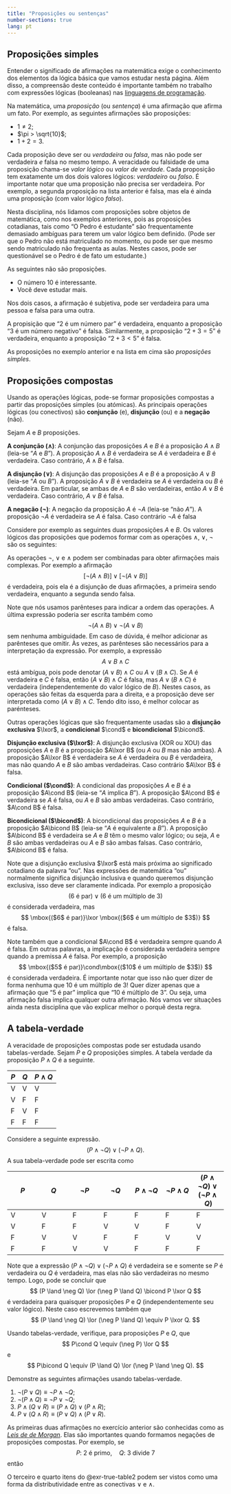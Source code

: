 ```yaml
---
title: "Proposições ou sentenças"
number-sections: true 
lang: pt
---
```




## Proposições simples

Entender o significado de afirmações na matemática exige o conhecimento dos elementos da lógica básica que vamos estudar nesta página. Além disso, a compreensão deste conteúdo é importante também no trabalho com expressões lógicas (booleanas) nas [linguagens de programação](https://panda.ime.usp.br/aulasPython/static/aulasPython/aula05.html).

Na matemática, uma *proposição* (ou *sentença*) é uma afirmação que afirma um fato. Por exemplo, as seguintes afirmações são proposições:

- $1\neq 2$;
- $\pi > \sqrt{10}$;
- $1+2=3$.

Cada proposição deve ser ou *verdadeira* ou *falsa*, mas não pode ser verdadeira *e* falsa no mesmo tempo. A veracidade ou falsidade de uma proposição chama-se *valor lógico* ou *valor de verdade*. Cada proposição tem exatamente um dos dois valores lógicos: *verdadeiro* ou *falso*. É importante notar que uma proposição não precisa ser verdadeira. Por exemplo, a segunda proposição na lista anterior é falsa, mas ela é ainda uma proposição (com valor lógico *falso*).

Nesta disciplina, nós lidamos com proposições sobre objetos de matemática, como nos exemplos anteriores, pois as proposições cotadianas, tais como "O Pedro é estudante" são frequentamente demasiado ambíguas para terem um valor lógico bem definido. (Pode ser que o Pedro não está matriculado no momento, ou pode ser que mesmo sendo matriculado não frequenta as aulas. Nestes casos, pode ser questionável se o Pedro é de fato um estudante.) 

As seguintes não são proposições. 

- O número $10$ é interessante. 
- Você deve estudar mais.

 Nos dois  casos, a afirmação é subjetiva, pode ser verdadeira para uma pessoa e falsa para uma outra.


:::{#exm-prop-simple}
A propisição que "2 é um número par" é verdadeira, enquanto a proposição "3 é um número negativo" é falsa. Similarmente, a proposição "$2+3=5$" é verdadeira, enquanto a proposição "$2+3<5$" é falsa.
:::

As proposições no exemplo anterior e na lista em cima são *proposições simples*.

## Proposições compostas

Usando as operações lógicas, pode-se formar proposições compostas a partir das proposições simples (ou atómicas). As principais operações lógicas (ou conectivos) são **conjunção** (e), **disjunção** (ou) e a **negação** (não). 

Sejam $A$ e $B$ proposições. 


**A conjunção ($\land$)**: 
A conjunção das proposições $A$ e $B$ é a proposição $A\land B$ (leia-se "$A$ e $B$"). A proposição $A\land B$ é verdadeira se $A$ é verdadeira e $B$ é verdadeira. Caso contrário, $A\land B$ é falsa.


**A disjunção ($\lor$)**: 
A disjunção das proposições $A$ e $B$ é a proposição $A\lor B$ (leia-se "$A$ ou $B$"). A proposição $A\lor B$  é verdadeira se  $A$ é verdadeira ou $B$ é verdadeira. Em particular, se ambas de $A$ e $B$ são verdadeiras, então $A\lor B$ é verdadeira. Caso contrário, $A\lor B$ é falsa.

**A negação ($\neg$)**: 
A negação da proposição $A$ é $\neg A$ (leia-se "não $A$"). A proposição  $\neg A$ é verdadeira se $A$ é falsa. Caso contrário $\neg A$ é falsa

:::{#exm-prop-composta}
Considere por exemplo as seguintes duas proposições $A$ e $B$.
\begin{align*}
A&:2+4=3;\\
B&:\mbox{$9$ é múltiplo de $3$}.
\end{align*}
Os valores lógicos das proposições que podemos formar com as operações $\land$, $\lor$, $\neg$ são os seguintes:
\begin{align*}
A&:\mbox{falsa}\\
B&:\mbox{verdadeira}\\
\neg A&:\mbox{verdadeira}\\
\neg B&:\mbox{falsa}\\
A\land B&:\mbox{falsa}\\
A\lor B&:\mbox{verdadeira}\\
\neg A\land B&:\mbox{verdadeira}\\
A\land \neg B&:\mbox{falsa}\\
\neg A\land \neg B&:\mbox{falsa}\\
\neg(A\land B)&:\mbox{verdadeira}\\
\neg A\lor B&:\mbox{verdadeira}\\
A\lor \neg B&:\mbox{falsa}\\
\neg A\lor \neg B&:\mbox{verdadeira}\\
\neg(A\lor B)&:\mbox{falsa}\\
\end{align*}
:::

As operações $\neg$, $\lor$ e $\land$ podem ser combinadas para obter afirmações mais complexas. Por exemplo a afirmação
$$
[\neg(A\land B)]\lor [\neg(A\lor B)]
$$
é verdadeira, pois ela é a disjunção de duas afirmações, a primeira sendo verdadeira, enquanto a segunda sendo falsa.

Note que nós usamos parênteses para indicar a ordem das operações. A última expressão poderia ser escrita também como 
$$
\neg(A\land B)\lor \neg(A\lor B)
$$
sem nenhuma ambiguidade. Em caso de dúvida, é melhor adicionar as parênteses que omitir. Às vezes, as parênteses são necessários para a interpretação da expressão. Por exemplo, a expressão 
$$
A\lor B \land C
$$
está ambígua, pois pode denotar $(A\lor B)\land C$ ou 
$A\lor(B\land C)$. Se $A$ é verdadeira e $C$ é falsa, então $(A\lor B)\land C$ é falsa, mas $A\lor (B\land C)$ é verdadeira (independentemente do valor lógico de $B$). Nestes casos, as operações são feitas da esquerda para a direita, e a proposição deve ser interpretada como $(A\lor B)\land C$. Tendo dito isso, é melhor colocar as parénteses. 

Outras operações lógicas que são frequentamente usadas são a **disjunção exclusiva** $\lxor$, a **condicional** $\cond$ e **bicondicional** $\bicond$.

**Disjunção exclusiva ($\lxor$)**: 
A disjunção exclusiva (XOR ou XOU) das proposições $A$ e $B$ é a proposição $A\lxor B$ (ou $A$ ou $B$ mas não ambas). A proposição $A\lxor B$ é verdadeira se $A$ é verdadeira ou $B$ é verdadeira, mas não quando $A$ e $B$ são ambas verdadeiras. Caso contrário $A\lxor B$ é falsa.

**Condicional ($\cond$)**: 
A condicional das proposições $A$ e $B$ é a proposição $A\cond B$ (leia-se "$A$ implica $B$"). A proposição $A\cond B$ é verdadeira se $A$ é falsa, ou $A$ e $B$ são ambas verdadeiras. Caso contrário, $A\cond B$ é falsa.

**Bicondicional ($\bicond$)**: A bicondicional das proposições $A$ e $B$ é a proposição $A\bicond B$ (leia-se "$A$ é equivalente a $B$"). A proposição $A\bicond B$ é verdadeira se $A$ e $B$ têm o mesmo valor lógico; ou seja, $A$ e $B$ são ambas verdadeiras ou $A$ e $B$ são ambas falsas. Caso contrário, $A\bicond B$ é falsa.


Note que a disjunção exclusiva $\lxor$ está mais próxima ao  significado cotadiano da palavra "ou". Nas expressões de matemática "ou" normalmente significa disjunção inclusiva e quando queremos disjunção exclusiva, isso deve ser claramente indicada. Por exemplo a proposição 
$$
\mbox{($6$ é par)}\lor \mbox{($6$ é um múltiplo de $3$)}
$$
é considerada verdadeira, mas 
$$
\mbox{($6$ é par)}\lxor \mbox{($6$ é um múltiplo de $3$)}
$$
é falsa.

Note também que a condicional $A\cond B$ é verdadeira sempre quando $A$ é falsa. Em outras palavras, a implicação é considerada verdadeira sempre quando a premissa $A$ é falsa. Por exemplo, a proposição 
$$
\mbox{($5$ é par)}\cond\mbox{($10$ é um múltiplo de $3$)}
$$
é considerada verdadeira. É importante notar que isso não quer dizer de forma nenhuma que $10$ é um múltiplo de $3$! Quer dizer apenas que a afirmação que "$5$ é par" implica que "$10$ é múltiplo de $3$". Ou seja, uma afirmação falsa implica qualquer outra afirmação. Nós vamos ver situações ainda nesta disciplina que vão explicar melhor o porquê desta regra.

## A tabela-verdade

A veracidade de proposições compostas pode ser estudada usando tabelas-verdade. Sejam $P$ e $Q$ proposições simples. A tabela verdade da proposição $P\land Q$ é a seguinte. 


| $P$ | $Q$ | $P\land Q$ |
|---|---|---------|
| V | V | V       |
| V | F | F       |
| F | V | F       |
| F | F | F       |

Considere a seguinte expressão.
$$
(P \land \neg Q) \lor (\neg P \land Q). 
$$
A sua tabela-verdade pode ser escrita como 




| $P$ | $Q$ | $\neg P$ | $\neg Q$ | $P \land \neg Q$ | $\neg P \land Q$ | $(P \land \neg Q) \lor (\neg P \land Q)$ |
|---|---|---|---|---|---|---|
| V | V | F | F | F | F | F |
| V | F | F | V | V | F | V |
| F | V | V | F | F | V | V |
| F | F | V | V | F | F | F |

Note que a expressão $(P \land \neg Q) \lor (\neg P \land Q)$ é verdadeira se e somente se $P$ é verdadeira ou $Q$ é verdadeira, mas elas não são verdadeiras no mesmo tempo. Logo, pode se concluir que 
$$
(P \land \neg Q) \lor (\neg P \land Q) \bicond P \lxor Q
$$
é verdadeira para quaisquer proposições $P$ e $Q$ (independentemente seu valor lógico). Neste caso escrevemos também que 
$$
(P \land \neg Q) \lor (\neg P \land Q) \equiv P \lxor Q.
$$

:::{#exr-true-table}
Usando tabelas-verdade, verifique, para proposições $P$ e $Q$, que 
$$
P\cond Q \equiv (\neg P) \lor Q
$$
e 
$$
P\bicond Q \equiv (P \land Q) \lor (\neg P \land \neg Q).
$$
:::

:::{#exr-true-table2}
Demonstre as seguintes afirmações usando tabelas-verdade.

1. $\neg(P\lor Q)\equiv \neg P \land \neg Q$;
2. $\neg(P\land Q) \equiv \neg P \lor \neg Q$;
3. $P\land(Q\lor R)\equiv (P\land Q)\lor (P\land R)$;
4. $P\lor(Q\land R)\equiv (P\lor Q)\land (P\lor R)$.
:::

As primeiras duas afirmações no exercício anterior são conhecidas como as [*Leis de de Morgan*](https://pt.wikipedia.org/wiki/Teoremas_de_De_Morgan). Elas são importantes quando formamos negações de proposições compostas. Por exemplo, se 
$$
P:\ \mbox{$2$ é primo}, \quad Q:\ \mbox{$3$ divide $7$}
$$
então 
\begin{align*}
P\land Q&:\ \mbox{$2$ é primo e $3$ divide $7$}\\
P\lor Q&:\ \mbox{$2$ é primo ou $3$ divide $7$}\\
\neg(P\land Q)\equiv \neg P\lor \neg Q&:\ \mbox{$2$ não é primo ou  $3$ não divide $7$}\\
\neg(P\lor Q)\equiv \neg P\land \neg Q&:\ \mbox{$2$ não é primo e $3$ não divide $7$}.
\end{align*}

O terceiro e quarto itens do @exr-true-table2 podem ser vistos como uma forma da distributividade entre as conectivas $\lor$ e $\land$. 
